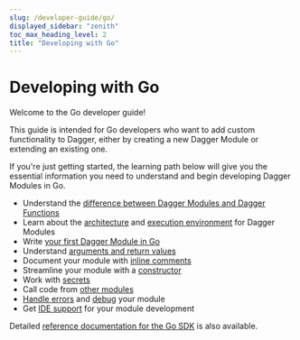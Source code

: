 ```yaml
---
slug: /developer-guide/go/
displayed_sidebar: "zenith"
toc_max_heading_level: 2
title: "Developing with Go"
---
```


# Developing with Go

Welcome to the Go developer guide!

This guide is intended for Go developers who want to add custom functionality to Dagger, either by creating a new Dagger Module or extending an existing one.

If you're just getting started, the learning path below will give you the essential information you need to understand and begin developing Dagger Modules in Go.

- Understand the [difference between Dagger Modules and Dagger Functions](../overview/382910-modules-vs-functions.mdx)
- Learn about the [architecture](../overview/482011-architecture.mdx) and [execution environment](../overview/942201-execution-environment.mdx) for Dagger Modules
- Write [your first Dagger Module in Go](./525021-first-module.mdx)
- Understand [arguments and return values](./264203-functions.mdx)
- Document your module with [inline comments](./174829-documentation.mdx)
- Streamline your module with a [constructor](./520657-constructor.mdx)
- Work with [secrets](./203021-secrets.mdx)
- Call code from [other modules](./172964-dependencies.mdx)
- [Handle errors](./213028-error-handling.mdx) and [debug](./924957-debugging.mdx) your module
- Get [IDE support](./562832-ide-integration.mdx) for your module development

Detailed [reference documentation for the Go SDK](https://pkg.go.dev/dagger.io/dagger) is also available.
